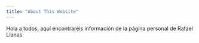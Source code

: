 ```yaml
---
title: "About This Website"
---
```


Hola a todos, aquí encontraréis información de la página personal de Rafael Llanas